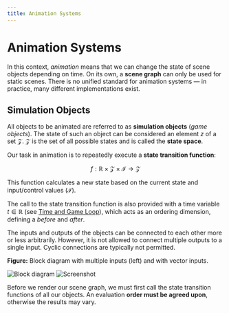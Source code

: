 ```yaml
---
title: Animation Systems
---
```


# Animation Systems

In this context, *animation* means that we can change the state of scene objects depending on time. On its own, a **scene graph** can only be used for static scenes. There is no unified standard for animation systems — in practice, many different implementations exist.

## Simulation Objects

All objects to be animated are referred to as **simulation objects** (*game objects*). The state of such an object can be considered an element $z$ of a set $\mathcal{Z}$.
$\mathcal{Z}$ is the set of all possible states and is called the **state space**.

Our task in animation is to repeatedly execute a **state transition function**:

$$
f : \mathbb{R} \times \mathcal{Z} \times \mathcal{I} \rightarrow \mathcal{Z}
$$

This function calculates a new state based on the current state and input/control values ($\mathcal{I}$).

The call to the state transition function is also provided with a time variable $t \in \mathbb{R}$ (see [Time and Game Loop](/docs/time-and-game-loop/game-loop)), which acts as an ordering dimension, defining a *before* and *after*.

The inputs and outputs of the objects can be connected to each other more or less arbitrarily. However, it is not allowed to connect multiple outputs to a single input. Cyclic connections are typically not permitted.


**Figure:**
Block diagram with multiple inputs (left) and with vector inputs.

![Block diagram](/docs/anim1.png)
![Screenshot](/docs/anim2.png)

Before we render our scene graph, we must first call the state transition functions of all our objects. An evaluation **order must be agreed upon**, otherwise the results may vary.
